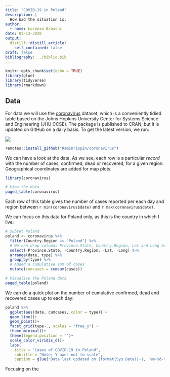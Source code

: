 ```yaml
---
title: "COVID-19 in Poland"
description: |
  How bad the situation is. 
author:
  - name: Lorenzo Braschi
date: 03-13-2020
output:
  distill::distill_article:
    self_contained: false
draft: false
bibliography: ../biblio.bib
---
```


```r
knitr::opts_chunk$set(echo = TRUE)
library(glue)
library(tidyverse)
library(rmarkdown)
```

<!-- We'll be using the coronavirus dataset for the analyses. This analysis will be strongly influenced by Tim Church's analyses[@churches2020covid19rpart1;@churches2020covid19rpart2], but applied to Poland.  -->

## Data

For data we will use the [coronavirus](https://ramikrispin.github.io/coronavirus/articles/intro_coronavirus_dataset.html) dataset, which is a conveniently tidied table based on the Johns Hopkins University Center for Systems Science and Engineering (JHU CCSE). The package is published to CRAN, but it is updated on GitHub on a daily basis. To get the latest version, we run: 


<aside>
![](https://ramikrispin.github.io/coronavirus/reference/figures/coronavirus.png)
</aside>



```r
remotes::install_github("RamiKrispin/coronavirus")
```



We can have a look at the data. As we see, each row is a particular _record_ with the number of cases, confirmed, dead or recovered, for a given region. Geographical coordinates are added for map plots. 

```r
library(coronavirus)

# View the data
paged_table(coronavirus)

```

Each row of this table gives the number of cases reported per each day and region between `r min(coronavirus$date)` and `r max(coronavirus$date)`. 

We can focus on this data for Poland only, as this is the country in which I live: 

```r
# Subset Poland 
poland <- coronavirus %>% 
  filter(Country.Region == "Poland") %>% 
  # We can drop columns Province.State, Country.Region, Lat and Long because they are either empty or constant for Poland
  select(-Province.State, -Country.Region, -Lat, -Long) %>% 
  arrange(date, type) %>% 
  group_by(type) %>% 
  # Added a cumulative sum of cases
  mutate(cumcases = cumsum(cases))

# Visualise the Poland data
paged_table(poland)
```


We can do a quick plot on the number of cumulative confirmed, dead and recovered cases up to each day: 

```r
poland %>% 
  ggplot(aes(date, cumcases, color = type)) + 
  geom_line()+
  geom_point()+
  facet_grid(type~., scales = "free_y") + 
  theme_minimal()+
  theme(legend.position = "")+
  scale_color_viridis_d()+
  labs(
    title = "Cases of COVID-19 in Poland", 
    subtitle = "Note; Y axes not to scale", 
    caption = glue("Data last updated on {format(Sys.Date()-1, '%m-%d-%Y')}"))
```

Focusing on the 



